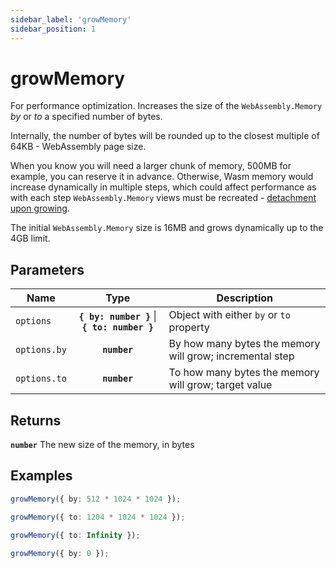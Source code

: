 ```yaml
---
sidebar_label: 'growMemory'
sidebar_position: 1
---
```


# growMemory

For performance optimization.
Increases the size of the `WebAssembly.Memory` _by_ or _to_ a specified
number of bytes.

Internally, the number of bytes will be rounded up to the closest multiple
of 64KB - WebAssembly page size.

When you know you will need a larger chunk of memory, 500MB for example,
you can reserve it in advance. Otherwise, Wasm memory would increase
dynamically in multiple steps, which could affect performance
as with each step `WebAssembly.Memory` views must be recreated -
[detachment upon growing](https://developer.mozilla.org/en-US/docs/WebAssembly/Reference/JavaScript_interface/Memory/grow#detachment_upon_growing).

The initial `WebAssembly.Memory` size is 16MB and grows dynamically
up to the 4GB limit.

## Parameters

| Name | Type | Description |
| --- | :-: | --- |
| `options` | **`{ by: number }`** \| **`{ to: number }`** | Object with either `by` or `to` property |
| `options.by` | **`number`** | By how many bytes the memory will grow; incremental step |
| `options.to` | **`number`** | To how many bytes the memory will grow; target value |

## Returns

**`number`** The new size of the memory, in bytes

## Examples

```ts title="grow memory by 512MB"
growMemory({ by: 512 * 1024 * 1024 });
```
```ts title="grow memory to 1GB"
growMemory({ to: 1204 * 1024 * 1024 });
```
```ts title="reserve all available memory (limited to 4GB for wasm32 target)"
growMemory({ to: Infinity });
```
```ts title="get current memory size"
growMemory({ by: 0 });
```
